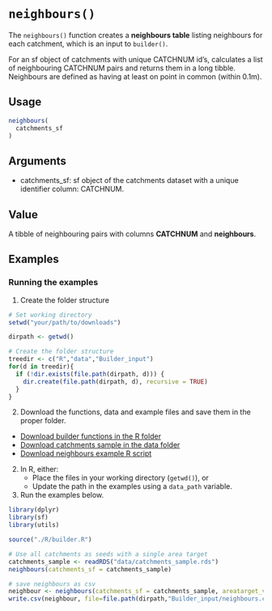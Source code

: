 
# `neighbours()` 

The `neighbours()` function creates a **neighbours table** listing neighbours for each catchment, which is an input to `builder()`.  

For an sf object of catchments with unique CATCHNUM id's, calculates a list of neighbouring CATCHNUM pairs
and returns them in a long tibble. Neighbours are defined as having at least on point in common (within 0.1m).


## Usage

```r
neighbours(
  catchments_sf
)
```
## Arguments

- catchments_sf: sf object of the catchments dataset with a unique identifier column: CATCHNUM.


## Value
A tibble of neighbouring pairs with columns **CATCHNUM** and **neighbours**.


## Examples
### Running the examples

1. Create the folder structure
```r
# Set working directory
setwd("your/path/to/downloads")

dirpath <- getwd()

# Create the folder structure
treedir <- c("R","data","Builder_input")
for(d in treedir){
  if (!dir.exists(file.path(dirpath, d))) {
    dir.create(file.path(dirpath, d), recursive = TRUE)
  }
}
```

2. Download the functions, data and example files and save them in the proper folder.
- <a href="../downloads/builder.R" download>Download builder functions in the R folder</a>
- <a href="../downloads/catchments_sample.rds" download>Download catchments sample in the data folder</a>
- <a href="../downloads/example-neighbours-script.R" download>Download neighbours example R script</a>

2. In R, either:
   - Place the files in your working directory (`getwd()`), or
   - Update the path in the examples using a `data_path` variable.
3. Run the examples below.

```r
library(dplyr)
library(sf)
library(utils)

source("./R/builder.R")

# Use all catchments as seeds with a single area target
catchments_sample <- readRDS("data/catchments_sample.rds")
neighbours(catchments_sf = catchments_sample)

# save neighbours as csv
neighbour <- neighbours(catchments_sf = catchments_sample, areatarget_value = 1000000000)
write.csv(neighbour, file=file.path(dirpath,"Builder_input/neighbours.csv"), row.names=FALSE)
```
